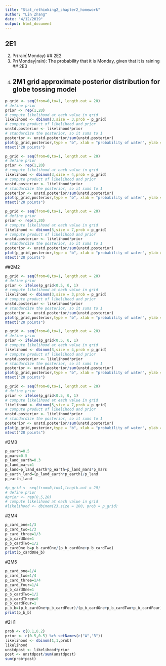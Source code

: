 ---
title: "Stat_rethinking2_chapter2_homework"
author: "Lin Zhang"
date: "4/12/2019"
output: html_document
---
## 2E1
(2) Pr(rain|Monday)
## 2E2
(3) Pr(Monday|rain): The probability that it is Monday, given that it is raining
## 2E3
(1)
## 2M1 grid approximate posterior distribution for globe tossing model
```{r 2M1(1)W,W,W}
p_grid <- seq(from=0,to=1, length.out = 20)
# define prior
prior <- rep(1,20)
# compute likelihood at each value in grid
likelihood <- dbinom(3,size = 3,prob = p_grid)
# compute product of likelihood and prior
unstd.posterior <- likelihood*prior
# standardize the posterior, so it sums to 1
posterior <- unstd.posterior/sum(unstd.posterior)
plot(p_grid,posterior,type = "b", xlab = "probability of water", ylab = "posterior probability")
mtext("20 points")
```

```{r 2M1(2) W,W,W,L}
p_grid <- seq(from=0,to=1, length.out = 20)
# define prior
prior <- rep(1,20)
# compute likelihood at each value in grid
likelihood <- dbinom(3,size = 4,prob = p_grid)
# compute product of likelihood and prior
unstd.posterior <- likelihood*prior
# standardize the posterior, so it sums to 1
posterior <- unstd.posterior/sum(unstd.posterior)
plot(p_grid,posterior,type = "b", xlab = "probability of water", ylab = "posterior probability")
mtext("20 points")
```

```{r 2M1(3) L,W,W,L,W,W,W}
p_grid <- seq(from=0,to=1, length.out = 20)
# define prior
prior <- rep(1,20)
# compute likelihood at each value in grid
likelihood <- dbinom(5,size = 7,prob = p_grid)
# compute product of likelihood and prior
unstd.posterior <- likelihood*prior
# standardize the posterior, so it sums to 1
posterior <- unstd.posterior/sum(unstd.posterior)
plot(p_grid,posterior,type = "b", xlab = "probability of water", ylab = "posterior probability")
mtext("20 points")
```

##2M2
```{r 2M2(1)W,W,W}
p_grid <- seq(from=0,to=1, length.out = 20)
# define prior
prior <- ifelse(p_grid<0.5, 0, 1)
# compute likelihood at each value in grid
likelihood <- dbinom(3,size = 3,prob = p_grid)
# compute product of likelihood and prior
unstd.posterior <- likelihood*prior
# standardize the posterior, so it sums to 1
posterior <- unstd.posterior/sum(unstd.posterior)
plot(p_grid,posterior,type = "b", xlab = "probability of water", ylab = "posterior probability")
mtext("20 points")
```

```{r 2M2(2)W,W,W,L}
p_grid <- seq(from=0,to=1, length.out = 20)
# define prior
prior <- ifelse(p_grid<0.5, 0, 1)
# compute likelihood at each value in grid
likelihood <- dbinom(3,size = 4,prob = p_grid)
# compute product of likelihood and prior
unstd.posterior <- likelihood*prior
# standardize the posterior, so it sums to 1
posterior <- unstd.posterior/sum(unstd.posterior)
plot(p_grid,posterior,type = "b", xlab = "probability of water", ylab = "posterior probability")
mtext("20 points")
```

```{r 2M2(3)L,W,W,L,W,W,W}
p_grid <- seq(from=0,to=1, length.out = 20)
# define prior
prior <- ifelse(p_grid<0.5, 0, 1)
# compute likelihood at each value in grid
likelihood <- dbinom(5,size = 7,prob = p_grid)
# compute product of likelihood and prior
unstd.posterior <- likelihood*prior
# standardize the posterior, so it sums to 1
posterior <- unstd.posterior/sum(unstd.posterior)
plot(p_grid,posterior,type = "b", xlab = "probability of water", ylab = "posterior probability")
mtext("20 points")
```
#2M3
```{r 2M3}
p_earth=0.5
p_mars=0.5
p_land_earth=0.3
p_land_mars=1
p_land=p_land_earth*p_earth+p_land_mars*p_mars
p_earth_land=(p_land_earth*p_earth)/p_land
p_earth_land

#p_grid <- seq(from=0,to=1,length.out = 20)
# define prior
#prior <- rep(0.5,20)
# compute likelihood at each value in grid
#likelihood <- dbinom(23,size = 100, prob = p_grid)
```

#2M4
```{r 2M4}
p_card_one=1/3
p_card_two=1/3
p_card_three=1/3
p_b_cardOne=1
p_b_cardTwo=1/2
p_cardOne_b=p_b_cardOne/(p_b_cardOne+p_b_cardTwo)
print(p_cardOne_b)
```

#2M5
```{r 2M5}
p_card_one=1/4
p_card_two=1/4
p_card_three=1/4
p_card_four=1/4
p_b_cardOne=1
p_b_cardTwo=1/2
p_b_cardThree=0
p_b_cardFour=1
p_b_b=(p_b_cardOne+p_b_cardFour)/(p_b_cardOne+p_b_cardTwo+p_b_cardFour)
print(p_b_b)

```

#2H1
```{r}
prob <- c(0.1,0.2)
prior <- c(0.5,0.5) %>% setNames(c("A","B"))
likelihood <- dbinom(1,1,prob)
likelihood
unstdpost <- likelihood*prior
post <- unstdpost/sum(unstdpost)
sum(prob*post)
```

